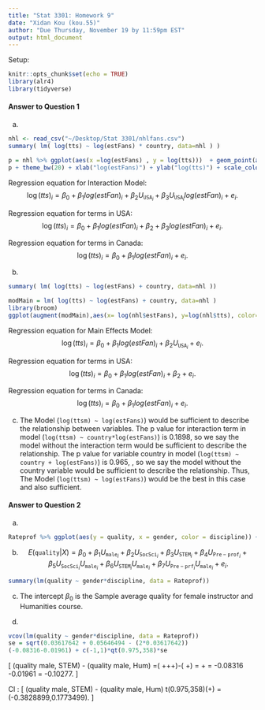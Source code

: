 ```yaml
---
title: "Stat 3301: Homework 9"
date: "Xidan Kou (kou.55)"
author: "Due Thursday, November 19 by 11:59pm EST"
output: html_document
---
```


Setup:
```r
knitr::opts_chunk$set(echo = TRUE)
library(alr4)
library(tidyverse)
```

#### Answer to Question 1

(a) 
```r
nhl <- read_csv("~/Desktop/Stat 3301/nhlfans.csv")
summary( lm( log(tts) ~ log(estFans) * country, data=nhl ) )

p = nhl %>% ggplot(aes(x =log(estFans) , y = log(tts)))  + geom_point(aes(color = country))+ geom_smooth(aes(color = country), method = "lm") 
p + theme_bw(20) + xlab("log(estFans)") + ylab("log(tts)") + scale_color_hue("Country")
```

Regression equation for Interaction Model:
$$
  \log (tts)_i = \beta_0 +\beta_1 log(estFan)_i+ \beta_2 U_{\mathtt{USA}_i} + \beta_3 U_{\mathtt{USA}_i} log(estFan)_i+ e_i.
$$

Regression equation for terms in USA:
$$
  \log (tts)_i = \beta_0 +\beta_1 log(estFan)_i+ \beta_2 + \beta_3 log(estFan)_i+ e_i.
$$

Regression equation for terms in Canada:
$$
  \log (tts)_i = \beta_0 +\beta_1 log(estFan)_i+ e_i.
$$

(b) 
```r
summary( lm( log(tts) ~ log(estFans) + country, data=nhl ))

modMain = lm( log(tts) ~ log(estFans) + country, data=nhl )
library(broom)
ggplot(augment(modMain),aes(x= log(nhl$estFans), y=log(nhl$tts), color=country)) + geom_jitter(height = 0.5,width = 0,alpha=0.5)+ geom_line(aes(y = .fitted, group = country), size = 1) + theme_bw(22) + xlab("log(estFans)") + ylab("log(tts)")

```

Regression equation for Main Effects Model:
$$
  \log (tts)_i = \beta_0 +\beta_1 log(estFan)_i+ \beta_2 U_{\mathtt{USA}_i} + e_i.
$$

Regression equation for terms in USA:
$$
  \log (tts)_i = \beta_0 +\beta_1 log(estFan)_i+ \beta_2 + e_i.
$$

Regression equation for terms in Canada:
$$
  \log (tts)_i = \beta_0 +\beta_1 log(estFan)_i+ e_i.
$$

(c) 
The Model (`log(ttsm) ~ log(estFans)`) would be sufficient to describe the relationship between variables. The p value for interaction term in model (`log(ttsm) ~ country*log(estFans)`) is 0.1898, so we say the model without the interaction term would be sufficient to describe the relationship. The p value for variable country in model (`log(ttsm) ~ country + log(estFans)`) is 0.965, , so we say the model without the country variable would be sufficient to describe the relationship. Thus, The Model (`log(ttsm) ~ log(estFans)`) would be the best in this case and also sufficient.


#### Answer to Question 2

(a) 
```r
Rateprof %>% ggplot(aes(y = quality, x = gender, color = discipline)) + geom_boxplot()
```

(b) 
$$
  E(\mathtt{quality} | X) = \beta_0 +\beta_1 U_{\mathtt{male}_i} + \beta_2 U_{\mathtt{SocSci}_i} + \beta_3 U_{\mathtt{STEM}_i}
    + \beta_4 U_{\mathtt{Pre-prof}_i} +  \beta_5 U_{\mathtt{SocSci}_i}U_{\mathtt{male}_i} + \beta_6 U_{\mathtt{STEM}_i} U_{\mathtt{male}_i} + \beta_7 U_{\mathtt{Pre-prf}_i} U_{\mathtt{male}_i} + e_i.
$$

```r
summary(lm(quality ~ gender*discipline, data = Rateprof))
```

(c) 
The intercept $\beta_0$ is the Sample average quality for female instructor and Humanities course.

(d) 
```r
vcov(lm(quality ~ gender*discipline, data = Rateprof))
se = sqrt(0.03617642 + 0.05646494 - (2*0.03617642))
(-0.08316-0.01961) + c(-1,1)*qt(0.975,358)*se
```

\[
  \hat{E}(quality \mid male, STEM) - \hat{E}(quality \mid male, Hum) =(\hat{\beta_0} +\hat{\beta_1}+\hat{\beta_3}+\hat{\beta_6})-(\hat{\beta_0} +\hat{\beta_1}) = \hat{\beta_3}+\hat{\beta_6} = -0.08316 -0.01961 = -0.10277.
\]

CI : \[
  \hat{E}(quality \mid male, STEM) - \hat{E}(quality \mid male, Hum) \pm t(0.975,358)\hat{se}(\hat{\beta_3}+\hat{\beta_6}) = (-0.3828899,0.1773499).
\]
